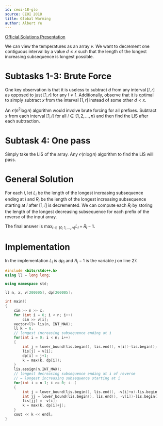 ```yaml
---
id: ceoi-18-glo
source: CEOI 2018
title: Global Warming
author: Albert Ye
---
```


[Official Solutions Presentation](https://ceoi2018.pl/wp-content/uploads/2018/08/solutions_day1.pdf)

We can view the temperatures as an array $v$. We want to decrement one
contiguous interval by a value $d \le x$ such that the length of the longest
increasing subsequence is longest possible.

# Subtasks 1-3: Brute Force

One key observation is that it is useless to subtract $d$ from any interval
$[l,r]$ as opposed to just $[1, r]$ for any $l \neq 1$. Additionally, observe
that it is optimal to simply subtract $x$ from the interval $[1, r]$ instead of
some other $d < x$.

An $\mathcal{O}(n^2 \log n)$ algorithm would involve brute forcing for all
prefixes. Subtract $x$ from each interval $[1, i]$ for all
$i \in \{1, 2, \dotsc, n\}$ and then find the LIS after each subtraction.

# Subtask 4: One pass

Simply take the LIS of the array. Any $\mathcal{O}(n \log n)$ algorithm to find
the LIS will pass.

# General Solution

For each $i$, let $L_i$ be the length of the longest increasing subsequence
ending at $i$ and $R_i$ be the length of the longest increasing subsequence
starting at $i$ after $[1, i]$ is decremented. We can compute each $R_i$ by
storing the length of the longest decreasing subsequence for each prefix of the
reverse of the input array.

The final answer is $\max_{i \in \{0, 1, \dotsc, n\}} L_i+R_i-1$.

# Implementation

In the implementation $L_i$ is $dp_i$ and $R_i-1$ is the variable $j$ on line
$27$.

<LanguageSection>
<CPPSection>

```cpp
#include <bits/stdc++.h>
using ll = long long;

using namespace std;

ll n, x, v[200005], dp[200005];

int main()
{
	cin >> n >> x;
	for (int i = 0; i < n; i++)
		cin >> v[i];
	vector<ll> lis(n, INT_MAX);
	ll k = 0;
	// longest increasing subsequence ending at i
	for(int i = 0; i < n; i++)
	{
		int j = lower_bound(lis.begin(), lis.end(), v[i])-lis.begin();
		lis[j] = v[i];
		dp[i] = j+1;
		k = max(k, dp[i]);
	}
	lis.assign(n,INT_MAX);
	// longest decreasing subsequence ending at i of reverse
	// = longest increasing subsequence starting at i
	for(int i = n-1; i >= 0; i--)
	{
		int j = lower_bound(lis.begin(), lis.end(), -v[i]+x)-lis.begin();
		int jj = lower_bound(lis.begin(), lis.end(), -v[i])-lis.begin();
		lis[jj] = -v[i];
		k = max(k, dp[i]+j);
	}
	cout << k << endl;
}
```

</CPPSection>
</LanguageSection>
